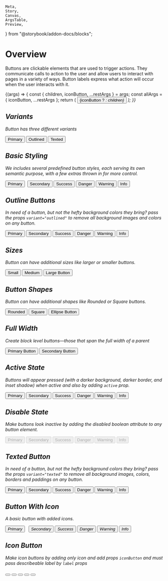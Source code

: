     Meta,
    Story,
    Canvas,
    ArgsTable,
    Preview,
} from "@storybook/addon-docs/blocks";


<Meta title="UI/Buttons" component={Button} />

# Overview

Buttons are clickable elements that are used to trigger actions. They communicate calls to action to the user and allow users to interact with pages in a variety of ways. Button labels express what action will occur when the user interacts with it.

<Canvas>
    <Story
        name="Button Controls"
        argTypes={{
            type: {
                control: {
                    type: `select`,
                    options: ["button", "submit", "reset"],
                },
            },
            variant: {
                control: {
                    type: `select`,
                    options: ["contained", "outlined", "texted"],
                },
            },
            color: {
                control: {
                    type: `select`,
                    options: [
                        "primary",
                        "secondary",
                        "success",
                        "danger",
                        "warning",
                        "info",
                        "light",
                    ],
                },
            },
            size: {
                control: {
                    type: `select`,
                    options: ["sm", "md", "lg"],
                },
            },
            shape: {
                control: {
                    type: `select`,
                    options: ["rounded", "square", "ellipse"],
                },
            },
            fullwidth: {
                control: {
                    type: `boolean`,
                },
            },
            active: {
                control: {
                    type: `boolean`,
                },
            },
            disabled: {
                control: {
                    type: `boolean`,
                },
            },
            iconButton: {
                control: {
                    type: `boolean`,
                },
            },
            label: {
                control: {
                    type: `text`,
                },
            },
            className: {
                control: {
                    type: `text`,
                },
            },
            path: {
                control: {
                    type: `text`,
                },
            },
        }}
        args={{
            type: `button`,
            variant: `contained`,
            children: `Button`,
            color: `primary`,
            size: `md`,
            shape: `square`,
            fullwidth: true,
            active: false,
            disabled: false,
            iconButton: false,
        }}
    >
        {(args) => {
            const { children, iconButton, ...restArgs } = args;
            const allArgs = { iconButton, ...restArgs };
            return (
                <Button {...allArgs}>
                    {iconButton ? <i className="fab fa-twitter" /> : children}
                </Button>
            );
        }}
    </Story>
</Canvas>

<ArgsTable of={Button} story="Button Controls" />

## Variants

Button has three different variants

<Preview withToolbar>
    <Story name="Variant">
        <Button variant="contained" color="primary">
            Primary
        </Button>
        <Button variant="outlined" color="primary">
            Outlined
        </Button>
        <Button variant="texted" color="primary">
            Texted
        </Button>
    </Story>
</Preview>

## Basic Styling

We includes several predefined button styles, each serving its own semantic purpose, with a few extras thrown in for more control.

<Preview withToolbar>
    <Story name="Color">
        <Button color="primary">Primary</Button>&nbsp;
        <Button color="secondary">Secondary</Button>
        <Button color="success">Success</Button>
        <Button color="danger">Danger</Button>
        <Button color="warning">Warning</Button>
        <Button color="info">Info</Button>
    </Story>
</Preview>

## Outline Buttons

In need of a button, but not the hefty background colors they bring? pass the props `variant="outlined"` to remove all background images and colors on any button.

<Preview withToolbar>
    <Story name="Outlined">
        <Button color="primary" variant="outlined">
            Primary
        </Button>
        <Button color="secondary" variant="outlined">
            Secondary
        </Button>
        <Button color="success" variant="outlined">
            Success
        </Button>
        <Button color="danger" variant="outlined">
            Danger
        </Button>
        <Button color="warning" variant="outlined">
            Warning
        </Button>
        <Button color="info" variant="outlined">
            Info
        </Button>
    </Story>
</Preview>

## Sizes

Button can have additional sizes like larger or smaller buttons.

<Preview withToolbar>
    <Story name="Size">
        <Button color="primary" size="sm">
            Small
        </Button>
        <Button color="primary" size="md">
            Medium
        </Button>
        <Button color="primary" size="lg">
            Large Button
        </Button>
    </Story>
</Preview>

## Button Shapes

Button can have additional shapes like Rounded or Square buttons.

<Preview withToolbar>
    <Story name="Shape">
        <Button color="primary" shape="rounded">
            Rounded
        </Button>
        <Button color="primary" shape="square">
            Square
        </Button>
        <Button color="primary" shape="ellipse">
            Ellipse Button
        </Button>
    </Story>
</Preview>

## Full Width

Create block level buttons—those that span the full width of a parent

<Preview withToolbar>
    <Story name="Full Width">
        <Button color="primary" fullwidth>
            Primary Button
        </Button>
        <Button color="secondary" fullwidth>
            Secondary Button
        </Button>
    </Story>
</Preview>

## Active State

Buttons will appear pressed (with a darker background, darker border, and inset shadow) when active and also by adding `active` prop.

<Preview withToolbar>
    <Story name="Active State">
        <Button color="primary" active>
            Primary
        </Button>
        <Button color="secondary" active>
            Secondary
        </Button>
        <Button color="success" active>
            Success
        </Button>
        <Button color="danger" active>
            Danger
        </Button>
        <Button color="warning" active>
            Warning
        </Button>
        <Button color="info" active>
            Info
        </Button>
    </Story>
</Preview>

## Disable State

Make buttons look inactive by adding the disabled boolean attribute to any button element.

<Preview withToolbar>
    <Story name="Disabled State">
        <Button color="primary" disabled>
            Primary
        </Button>
        <Button color="secondary" disabled>
            Secondary
        </Button>
        <Button color="success" disabled>
            Success
        </Button>
        <Button color="danger" disabled>
            Danger
        </Button>
        <Button color="warning" disabled>
            Warning
        </Button>
        <Button color="info" disabled>
            Info
        </Button>
    </Story>
</Preview>

## Texted Button

In need of a button, but not the hefty background colors they bring? pass the props `variant="texted"` to remove all background images, colors, borders and paddings on any button.

<Preview withToolbar>
    <Story name="Texted Button">
        <Button color="primary" variant="texted">
            Primary
        </Button>
        <Button color="secondary" variant="texted">
            Secondary
        </Button>
        <Button color="success" variant="texted">
            Success
        </Button>
        <Button color="danger" variant="texted">
            Danger
        </Button>
        <Button color="warning" variant="texted">
            Warning
        </Button>
        <Button color="info" variant="texted">
            Info
        </Button>
    </Story>
</Preview>

## Button With Icon

A basic button with added icons.

<Preview withToolbar>
    <Story name="Button With Icon">
        <Button size="sm">
            <i className="fa fa-chevron-right mtr-3" /> Primary
        </Button>
        &nbsp;
        <Button variant="outlined">
            <i className="fa fa-chevron-right mtr-3" /> Secondary
        </Button>
        <Button color="success" size="lg">
            <i className="fa fa-chevron-right mtr-3" /> Success
        </Button>
        <Button color="danger" size="lg">
            <i className="fa fa-chevron-right mtr-3" /> Danger
        </Button>
        <Button color="warning" size="lg">
            <i className="fa fa-chevron-right mtr-3" /> Warning
        </Button>
        <Button color="info" size="lg">
            <i className="fa fa-chevron-right mtr-3" /> Info
        </Button>
    </Story>
</Preview>

## Icon Button

Make icon buttons by adding only icon and add props `iconButton` and must pass describeable label by `label` props

<Preview withToolbar>
    <Story name="Icon Buttons">
        <Button color="primary" iconButton size="sm" label="SM Icon">
            <i className="fab fa-facebook-f" />
        </Button>
        <Button color="success" iconButton size="md" label="MD Icon">
            <i className="fab fa-facebook-f" />
        </Button>
        <Button color="danger" iconButton size="lg" label="LG Icon">
            <i className="fab fa-facebook-f" />
        </Button>
        <Button
            color="warning"
            iconButton
            variant="outlined"
            label="Warning Icon"
        >
            <i className="fab fa-facebook-f" />
        </Button>
        <Button color="info" variant="texted" label="Texted Icon">
            <i className="fab fa-facebook-f" />
        </Button>
    </Story>
</Preview>
